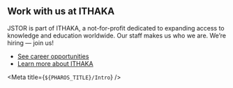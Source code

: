 
<Intro />

## Work with us at ITHAKA

JSTOR is part of ITHAKA, a not-for-profit dedicated to expanding access to knowledge and education worldwide. Our staff makes us who we are. We’re hiring — join us!

- [See career opportunities](https://recruiting.ultipro.com/ITH1000ITHAK/JobBoard/5fe90ad4-9e26-490b-9c45-6c9669d4dcd0/?q=&o=postedDateDesc)
- [Learn more about ITHAKA](https://ithaka.org/)

<Meta title={`${PHAROS_TITLE}/Intro`} />
